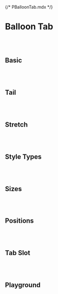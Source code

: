 {/* PBalloonTab.mdx */}



<Meta of={PBalloonTabStories} />


# Balloon Tab
<br/>
<br/>

## Basic
<Canvas of={PBalloonTabStories.Basic} />

<br/>
<br/>

## Tail
<Canvas of={PBalloonTabStories.Tail} />

<br/>
<br/>

## Stretch
<Canvas of={PBalloonTabStories.Stretch} />

<br/>
<br/>

## Style Types
<Canvas of={PBalloonTabStories.StyleTypes} />

<br/>
<br/>

## Sizes
<Canvas of={PBalloonTabStories.Sizes} />

<br/>
<br/>

## Positions
<Canvas of={PBalloonTabStories.Positions} />

<br/>
<br/>

## Tab Slot
<Canvas of={PBalloonTabStories.TabSlot} />

<br/>
<br/>

## Playground
<Canvas of={PBalloonTabStories.Playground} />
<Controls of={PBalloonTabStories.Playground} />
